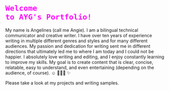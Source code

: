 # <code style="color: magenta">Welcome to AYG's Portfolio!</code> 

My name is Angelines (call me Angie). I am a bilingual technical communicator and creative writer. I have over ten years of experience writing in multiple different genres and styles and for many different audiences. My passion and dedication for writing sent me in different directions that ultimately led me to where I am today and I could not be happier. I absolutely love writing and editing, and I enjoy constantly learning to improve my skills. My goal is to create content that is clear, concise, relatable, easy to understand, and even entertaining (depending on the audience, of course). ☺️ 👩🏽‍💻 ✨

Please take a look at my projects and writing samples.
